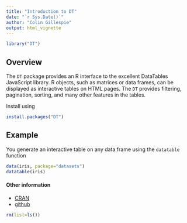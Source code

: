 ```yaml
---
title: "Introduction to DT"
date: "`r Sys.Date()`"
author: "Colin Gillespie"
output: html_vignette  
---
```

<!--
%\VignetteEngine{knitr::rmarkdown}
%\VignetteIndexEntry{Introduction to DT}
-->
  
```r
library("DT")
```

## Overview

The `DT` package provides an R interface to the excellent DataTables JavaScript
library. R objects, such as matrices or data frames, can be displayed as interactive
tables on HTML pages. The `DT` provides filtering, pagination, sorting, and many other features in the
tables.

Install using

```r
install.packages("DT")
```

## Example

You generate an interactive table on any data frame using the `datatable` function

```r
data(iris, package="datasets")
datatable(iris)
```

#### Other information

 * [CRAN](https://cran.rstudio.com/web/packages/DT/)
 * [github](https://rstudio.github.io/DT/)
 
```r
rm(list=ls())
```